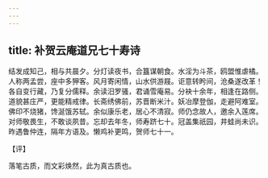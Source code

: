 ```yaml
---
---
---
```

title: 补贺云庵道兄七十寿诗
---







结发成知己，相与共晨夕。分灯读夜书，合簋谋朝食。水淫为斗茶，鸥盟惟虐橘。人称两孟尝，座中多狎客。风月寄闲情，山水供游屐。讵意转盻间，沧桑遂改革！各自变行藏，乃复分儒释。余读汨罗骚，君诵雪庵易。分袂十余年，相逢在路侧。道貌甚庄严，更能精戒律。长斋绣佛前，苏晋断米汁。妖冶摩登伽，走避阿难室。佛印不烧猪，馋涎饿苏轼。余似康乐老，居心不清寂。师仍念故人，邀余入莲席。对师敬畏生，不敢谈夙昔。忘却去年冬，师寿跻七十。冠盖集祇园，井蛙尚未识。昨遇鲁仲连，隔年方语及。懒鸡补更鸣，贺师七十一。

【评】

落笔古质，而文彩焕然，此为真古质也。